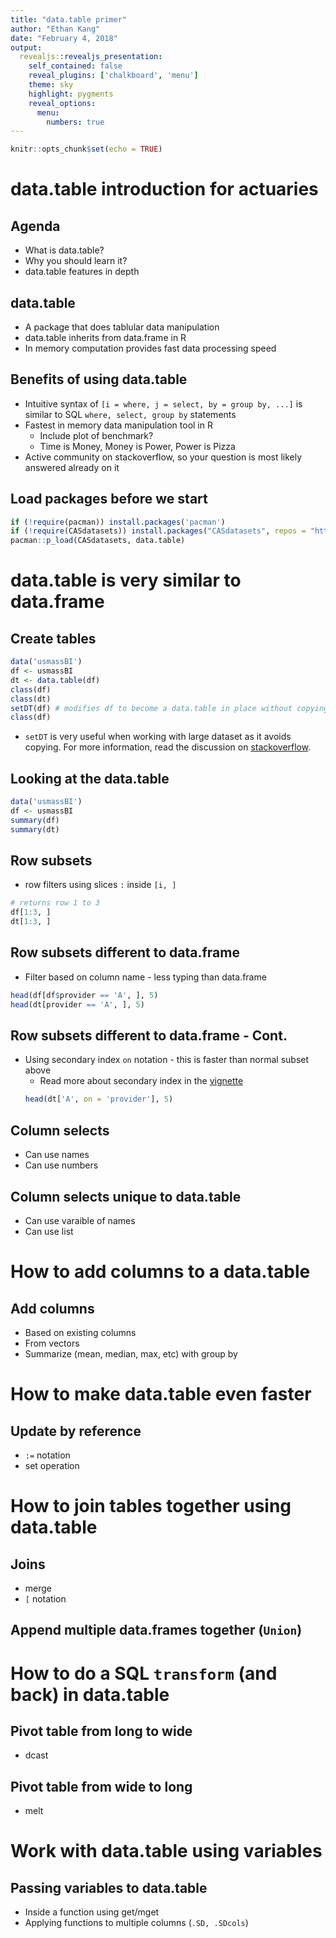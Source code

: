 ```yaml
---
title: "data.table primer"
author: "Ethan Kang"
date: "February 4, 2018"
output: 
  revealjs::revealjs_presentation:
    self_contained: false
    reveal_plugins: ['chalkboard', 'menu']
    theme: sky
    highlight: pygments
    reveal_options:
      menu:
        numbers: true
---
```


```r
knitr::opts_chunk$set(echo = TRUE)
```

# data.table introduction for actuaries

## Agenda

- What is data.table?
- Why you should learn it?
- data.table features in depth

## data.table

- A package that does tablular data manipulation
- data.table inherits from data.frame in R
- In memory computation provides fast data processing speed

## Benefits of using data.table

- Intuitive syntax of `[i = where, j = select, by = group by, ...]` is similar to SQL `where, select, group by` statements
- Fastest in memory data manipulation tool in R
    - Include plot of benchmark?
    - Time is Money, Money is Power, Power is Pizza
- Active community on stackoverflow, so your question is most likely answered already on it

## Load packages before we start

```r
if (!require(pacman)) install.packages('pacman')
if (!require(CASdatasets)) install.packages("CASdatasets", repos = "http://cas.uqam.ca/pub/R/")
pacman::p_load(CASdatasets, data.table)
```

# data.table is very similar to data.frame

## Create tables
```r
data('usmassBI')
df <- usmassBI
dt <- data.table(df)
class(df)
class(dt)
setDT(df) # modifies df to become a data.table in place without copying
class(df)
```
- `setDT` is very useful when working with large dataset as it avoids copying. For more information, read the discussion on [stackoverflow](https://stackoverflow.com/questions/41917887/when-should-i-use-setdt-instead-of-data-table-to-create-a-data-table). 

## Looking at the data.table

```r
data('usmassBI')
df <- usmassBI
summary(df)
summary(dt)
```


## Row subsets

- row filters using slices `:` inside `[i, ]`
```r
# returns row 1 to 3 
df[1:3, ]
dt[1:3, ]
```


## Row subsets different to data.frame

- Filter based on column name - less typing than data.frame
```r
head(df[df$provider == 'A', ], 5)
head(dt[provider == 'A', ], 5)
```

## Row subsets different to data.frame - Cont.

- Using secondary index `on` notation - this is faster than normal subset above
    - Read more about secondary index in the [vignette](https://cran.r-project.org/web/packages/data.table/vignettes/datatable-secondary-indices-and-auto-indexing.html)
```r
head(dt['A', on = 'provider'], 5)
```


## Column selects

- Can use names
- Can use numbers

## Column selects unique to data.table

- Can use varaible of names
- Can use list

# How to add columns to a data.table

## Add columns

- Based on existing columns
- From vectors
- Summarize (mean, median, max, etc) with group by

# How to make data.table even faster

## Update by reference

- `:=` notation
- set operation

# How to join tables together using data.table

## Joins

- merge
- `[` notation

## Append multiple data.frames together (`Union`)

# How to do a SQL `transform` (and back) in data.table 

## Pivot table from long to wide

- dcast

## Pivot table from wide to long

- melt

# Work with data.table using variables

## Passing variables to data.table

- Inside a function using get/mget
- Applying functions to multiple columns (`.SD, .SDcols`)
